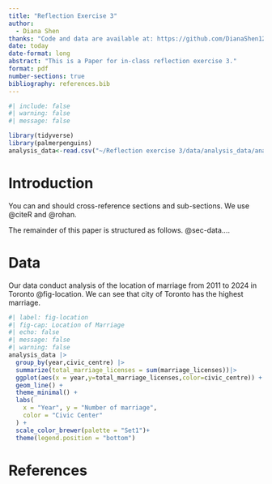 ```yaml
---
title: "Reflection Exercise 3"
author: 
  - Diana Shen
thanks: "Code and data are available at: https://github.com/DianaShen1224/Reflection-exercise-3."
date: today
date-format: long
abstract: "This is a Paper for in-class reflection exercise 3."
format: pdf
number-sections: true
bibliography: references.bib
---
```


```r
#| include: false
#| warning: false
#| message: false

library(tidyverse)
library(palmerpenguins)
analysis_data<-read.csv("~/Reflection exercise 3/data/analysis_data/analysis_data.csv")
```

# Introduction

You can and should cross-reference sections and sub-sections. We use @citeR and @rohan.

The remainder of this paper is structured as follows. @sec-data....

# Data {#sec-data}

Our data conduct analysis of the location of marriage from 2011 to 2024 in Toronto @fig-location. We can see that city of Toronto has the highest marriage.

```r
#| label: fig-location
#| fig-cap: Location of Marriage
#| echo: false
#| message: false
#| warning: false
analysis_data |>
  group_by(year,civic_centre) |>
  summarize(total_marriage_licenses = sum(marriage_licenses))|>
  ggplot(aes(x = year,y=total_marriage_licenses,color=civic_centre)) +
  geom_line() +
  theme_minimal() +
  labs(
    x = "Year", y = "Number of marriage",
    color = "Civic Center"
  ) +
  scale_color_brewer(palette = "Set1")+
  theme(legend.position = "bottom")
```

\newpage

# References
